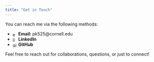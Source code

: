 ```yaml
---
title: "Get in Touch"
---
```


You can reach me via the following methods:

- <img src="https://cdnjs.cloudflare.com/ajax/libs/bootstrap-icons/1.8.1/icons/envelope.svg" alt="envelope" style="width:1em;vertical-align:middle;"> **Email: ** <a href="mailto:pk525@cornell.edu" style="color:inherit; text-decoration:none;">pk525@cornell.edu</a>
- <img src="https://cdnjs.cloudflare.com/ajax/libs/bootstrap-icons/1.8.1/icons/linkedin.svg" alt="linkedin" style="width:1em;vertical-align:middle;"> <a href="https://www.linkedin.com/in/khayatzadeh" style="color:inherit; text-decoration:none;">**LinkedIn** </a>
- <img src="https://cdnjs.cloudflare.com/ajax/libs/bootstrap-icons/1.8.1/icons/github.svg" alt="github" style="width:1em;vertical-align:middle;"> <a href="https://github.com/parsakhay" style="color:inherit; text-decoration:none;">**GitHub**</a>


Feel free to reach out for collaborations, questions, or just to connect!